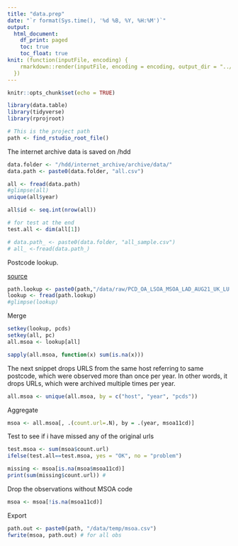 ```yaml
---
title: "data.prep"
date: "`r format(Sys.time(), '%d %B, %Y, %H:%M')`"
output: 
  html_document:
    df_print: paged
    toc: true
    toc_float: true
knit: (function(inputFile, encoding) {
    rmarkdown::render(inputFile, encoding = encoding, output_dir = "../output")
  })
---
```


```r
knitr::opts_chunk$set(echo = TRUE)

library(data.table)
library(tidyverse)
library(rprojroot)

# This is the project path
path <- find_rstudio_root_file()
```

The internet archive data is saved on /hdd

```r
data.folder <- "/hdd/internet_archive/archive/data/"
data.path <- paste0(data.folder, "all.csv")

all <- fread(data.path)
#glimpse(all)
unique(all$year)

all$id <- seq.int(nrow(all))

# for test at the end
test.all <- dim(all[1])

# data.path_ <- paste0(data.folder, "all_sample.csv")
# all_ <-fread(data.path_)
```

Postcode lookup.

[source](https://geoportal.statistics.gov.uk/datasets/postcode-to-output-area-to-lower-layer-super-output-area-to-middle-layer-super-output-area-to-local-authority-district-august-2021-lookup-in-the-uk/about)

```r
path.lookup <- paste0(path,"/data/raw/PCD_OA_LSOA_MSOA_LAD_AUG21_UK_LU.csv")
lookup <- fread(path.lookup)
#glimpse(lookup)
```
Merge

```r
setkey(lookup, pcds)
setkey(all, pc)
all.msoa <- lookup[all]

sapply(all.msoa, function(x) sum(is.na(x)))
```

The next snippet drops URLS from the same host referring to same postcode, which
were observed more than once per year. 
In other words, it drops URLs, which were archived multiple times per year.

```r
all.msoa <- unique(all.msoa, by = c("host", "year", "pcds"))
```

Aggregate

```r
msoa <- all.msoa[, .(count.url=.N), by = .(year, msoa11cd)]
```

Test to see if i have missed any of the original urls

```r
test.msoa <- sum(msoa$count.url)
ifelse(test.all==test.msoa, yes = "OK", no = "problem")

missing <- msoa[is.na(msoa$msoa11cd)]
print(sum(missing$count.url)) #
```

Drop the observations without MSOA code

```r
msoa <- msoa[!is.na(msoa11cd)]
```

Export

```r
path.out <- paste0(path, "/data/temp/msoa.csv")
fwrite(msoa, path.out) # for all obs
```